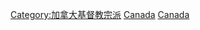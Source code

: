 {{Commons cat|Protestantism in Canada}}
[[Category:加拿大基督教宗派|Category:加拿大基督教宗派]]
[[Category:各國基督教新教|Canada]]
[[Category:北美洲基督教新教|Canada]]